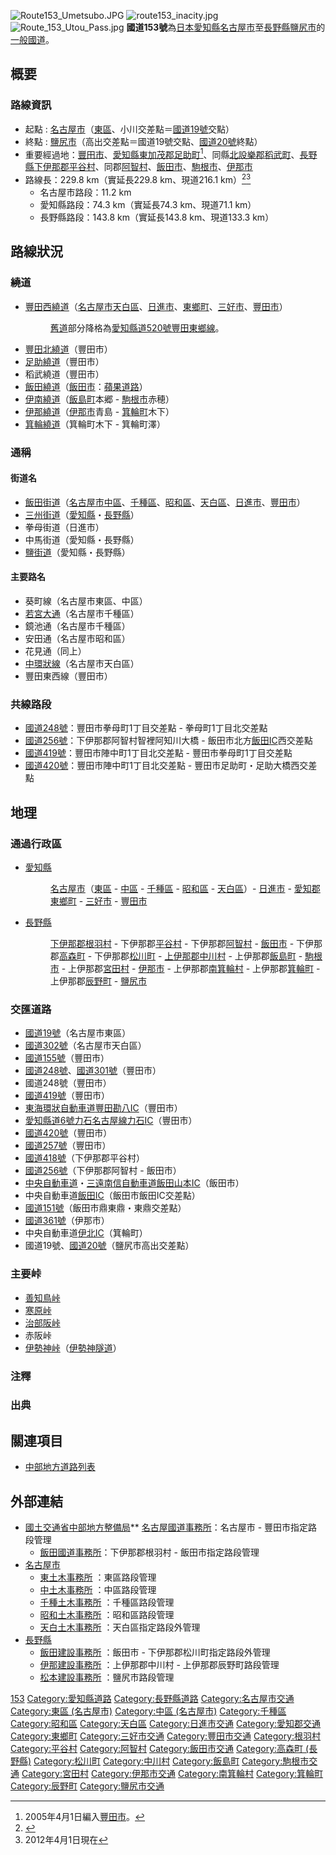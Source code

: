 {{Infobox road
|system= [[一般國道|一般國道]]
| marker_image = {{Ja Route Sign|153|width=100}}
| highway_name = 國道153號
|length_km= 229.4 
| established = 1953年
| starting_terminus = [[愛知縣|愛知縣]][[名古屋市|名古屋市]][[東區_(名古屋市)|東區]]<br />小川交差點 
| cities = {{JPN}}{{flag|愛知縣}}[[名古屋市|名古屋市]]、[[日進市|日進市]]、[[愛知郡|愛知郡]][[東鄉町|東鄉町]]、[[三好市_(愛知縣)|三好市]]、[[豐田市|豐田市]]<br>{{flag|長野縣}}[[下伊那郡|下伊那郡]][[根羽村|根羽村]]、下伊那郡[[平谷村|平谷村]]、下伊那郡[[阿智村|阿智村]]、[[飯田市|飯田市]]、下伊那郡[[高森町_(長野縣)|高森町]]、下伊那郡[[松川町|松川町]]、[[上伊那郡|上伊那郡]][[中川村|中川村]]、上伊那郡[[飯島町|飯島町]]、[[駒根市|駒根市]]、上伊那郡[[宮田村|宮田村]]、[[伊那市|伊那市]]、上伊那郡[[南箕輪村|南箕輪村]]、上伊那郡[[箕輪町|箕輪町]]、上伊那郡[[辰野町|辰野町]]、[[鹽尻市|鹽尻市]]
| ending_terminus = [[長野縣|長野縣]][[鹽尻市|鹽尻市]]<br />高出交差點
| junction = [[File:Japanese_National_Route_Sign_0019.svg|24px]][[國道19號|國道19號]]<br />[[File:Japanese_National_Route_Sign_0302.svg|24px]][[國道302號|國道302號]]<br />[[File:Japanese_National_Route_Sign_0155.svg|24px]][[國道155號|國道155號]]<br />[[File:Japanese_National_Route_Sign_0248.svg|24px]][[國道248號|國道248號]]<br />[[File:Japanese_National_Route_Sign_0257.svg|24px]][[國道257號|國道257號]]<br />[[File:Japanese_National_Route_Sign_0256.svg|24px]][[國道256號|國道256號]]<br />[[File:Japanese_National_Route_Sign_0151.svg|24px]][[國道151號|國道151號]]<br />[[File:Japanese_National_Route_Sign_0020.svg|24px]][[國道20號|國道20號]]
}}
[[File:Route153_Umetsubo.JPG|thumb]]
[[File:route153_inacity.jpg|thumb]]
[[File:Route_153_Utou_Pass.jpg|thumb]]
<!-- 檔案不存在 [[File:End-of-R153.JPG|thumb]] -->
'''國道153號'''為[[日本|日本]][[愛知縣|愛知縣]][[名古屋市|名古屋市]]至[[長野縣|長野縣]][[鹽尻市|鹽尻市]]的[[一般國道|一般國道]]。

== 概要 ==

=== 路線資訊 ===
* 起點 : [[名古屋市|名古屋市]]（[[東區_(名古屋市)|東區]]、小川交差點＝[[國道19號|國道19號]]交點）
* 終點 : [[鹽尻市|鹽尻市]]（高出交差點＝國道19號交點、[[國道20號|國道20號]]終點）
* 重要經過地：[[豐田市|豐田市]]、[[愛知縣|愛知縣]][[東加茂郡|東加茂郡]][[足助町|足助町]]<ref group="注釋">2005年4月1日編入[[豐田市|豐田市]]。</ref>、同縣[[北設樂郡|北設樂郡]][[稻武町|稻武町]]、[[長野縣|長野縣]][[下伊那郡|下伊那郡]][[平谷村|平谷村]]、同郡[[阿智村|阿智村]]、[[飯田市|飯田市]]、[[駒根市|駒根市]]、[[伊那市|伊那市]]
*路線長：229.8 km（實延長229.8 km、現道216.1 km）<ref>{{Cite web|format=PDF|url=http://www.mlit.go.jp/road/ir/ir-data/tokei-nen/2013/pdf/d_genkyou26.pdf|title=表26 一般國道路線別、都道府縣別道路現況|pages=8|work=道路統計年報2013|publisher=[[國土交通省|國土交通省]][[道路局|道路局]]|accessdate=2014-06-09|deadurl=yes|archiveurl=https://web.archive.org/web/20140116073924/http://www.mlit.go.jp/road/ir/ir-data/tokei-nen/2013/pdf/d_genkyou26.pdf|archivedate=2014-01-16}}</ref><ref group="注釋">2012年4月1日現在</ref>
** 名古屋市路段：11.2 km
** 愛知縣路段：74.3 km（實延長74.3 km、現道71.1 km）
** 長野縣路段：143.8 km（實延長143.8 km、現道133.3 km）

== 路線狀況 ==

=== 繞道 ===
* [[豐田西繞道|豐田西繞道]]（[[名古屋市|名古屋市]][[天白區|天白區]]、[[日進市|日進市]]、[[東鄉町|東鄉町]]、[[三好市_(愛知縣)|三好市]]、[[豐田市|豐田市]]）
*: [[舊道|舊道]]部分降格為[[愛知縣道520號豐田東鄉線|愛知縣道520號豐田東鄉線]]。
* [[豐田北繞道|豐田北繞道]]（豐田市）
* [[足助繞道|足助繞道]]（豐田市）
* 稻武繞道（豐田市）
* [[飯田繞道|飯田繞道]]（[[飯田市|飯田市]]：[[蘋果道路|蘋果道路]]）
* [[伊南繞道|伊南繞道]]（[[飯島町|飯島町]]本郷 - [[駒根市|駒根市]]赤穂）
* [[伊那繞道|伊那繞道]]（[[伊那市|伊那市]]青島 - [[箕輪町|箕輪町]]木下）
* [[箕輪繞道_(長野縣)|箕輪繞道]]（箕輪町木下 - 箕輪町澤）

=== 通稱 ===

==== 街道名 ====
* [[飯田街道|飯田街道]]（[[名古屋市|名古屋市]][[中區_(名古屋市)|中區]]、[[千種區|千種區]]、[[昭和區|昭和區]]、[[天白區|天白區]]、[[日進市|日進市]]、[[豐田市|豐田市]]）
* [[三州街道|三州街道]]（[[愛知縣|愛知縣]]・[[長野縣|長野縣]]）
* 拳母街道（日進市）
* 中馬街道（愛知縣・長野縣）
* [[鹽街道|鹽街道]]（愛知縣・長野縣）

==== 主要路名 ====
* 葵町線（名古屋市東區、中區）
* [[若宮大通|若宮大通]]（名古屋市千種區）
* 鏡池通（名古屋市千種區）
* 安田通（名古屋市昭和區）
* 花見通（同上）
* [[愛知縣道59號名古屋中環狀線|中環狀線]]（名古屋市天白區）
* 豐田東西線（豐田市）

=== 共線路段 ===
* [[國道248號|國道248號]]：豐田市拳母町1丁目交差點 - 拳母町1丁目北交差點
* [[國道256號|國道256號]]：下伊那郡阿智村智裡阿知川大橋 - 飯田市北方[[飯田IC_(長野縣)|飯田IC]]西交差點
* [[國道419號|國道419號]]：豐田市陣中町1丁目北交差點 - 豐田市拳母町1丁目交差點
* [[國道420號|國道420號]]：豐田市陣中町1丁目北交差點 - 豐田市足助町・足助大橋西交差點

== 地理 ==

=== 通過行政區 ===
* [[愛知縣|愛知縣]]
*: [[名古屋市|名古屋市]]（[[東區_(名古屋市)|東區]] - [[中區_(名古屋市)|中區]] - [[千種區|千種區]] - [[昭和區|昭和區]] - [[天白區|天白區]]）- [[日進市|日進市]] - [[愛知郡_(愛知縣)|愛知郡]][[東鄉町|東鄉町]] - [[三好市_(愛知縣)|三好市]] - [[豐田市|豐田市]]
* [[長野縣|長野縣]]
*: [[下伊那郡|下伊那郡]][[根羽村|根羽村]] - 下伊那郡[[平谷村|平谷村]] - 下伊那郡[[阿智村|阿智村]] - [[飯田市|飯田市]] - 下伊那郡[[高森町_(長野縣)|高森町]] - 下伊那郡[[松川町|松川町]] - [[上伊那郡|上伊那郡]][[中川村|中川村]] - 上伊那郡[[飯島町|飯島町]] - [[駒根市|駒根市]] - 上伊那郡[[宮田村|宮田村]] - [[伊那市|伊那市]] - 上伊那郡[[南箕輪村|南箕輪村]] - 上伊那郡[[箕輪町|箕輪町]] - 上伊那郡[[辰野町|辰野町]] - [[鹽尻市|鹽尻市]]

=== 交匯道路 ===
* [[國道19號|國道19號]]（名古屋市東區）
* [[國道302號|國道302號]]（名古屋市天白區）
* [[國道155號|國道155號]]（豐田市）
* [[國道248號|國道248號]]、[[國道301號|國道301號]]（豐田市）
* 國道248號（豐田市）
* [[國道419號|國道419號]]（豐田市）
* [[東海環狀自動車道|東海環狀自動車道]][[豐田勘八IC|豐田勘八IC]]（豐田市）
*[[愛知縣道6號力石名古屋線|愛知縣道6號力石名古屋線]][[力石IC|力石IC]]（豐田市）
* [[國道420號|國道420號]]（豐田市）
* [[國道257號|國道257號]]（豐田市）
* [[國道418號|國道418號]]（下伊那郡平谷村）
* [[國道256號|國道256號]]（下伊那郡阿智村 - 飯田市）
* [[中央自動車道|中央自動車道]]・[[三遠南信自動車道|三遠南信自動車道]][[飯田山本IC|飯田山本IC]]（飯田市）
* 中央自動車道[[飯田IC|飯田IC]]（飯田市飯田IC交差點）
* [[國道151號|國道151號]]（飯田市鼎東鼎・東鼎交差點）
* [[國道361號|國道361號]]（伊那市）
* 中央自動車道[[伊北IC|伊北IC]]（箕輪町）
* 國道19號、[[國道20號|國道20號]]（鹽尻市高出交差點）

=== 主要峠 ===
* [[善知鳥峠|善知鳥峠]]
* [[寒原峠|寒原峠]]
* [[治部阪峠|治部阪峠]]
* 赤阪峠
* [[伊勢神峠|伊勢神峠]]（[[伊勢神隧道|伊勢神隧道]]）


=== 注釋 ===
{{Reflist|group=注釋}}

=== 出典 ===
{{Reflist}}

== 關連項目 ==
{{Commonscat|Route 153 (Japan)|國道153號}}
* [[中部地方道路列表|中部地方道路列表]]
{{日本一般國道列表}}

== 外部連結 ==
* [https://web.archive.org/web/20130105092947/http://www.cbr.mlit.go.jp/ 國土交通省中部地方整備局]** [https://web.archive.org/web/20150214020446/http://www.cbr.mlit.go.jp/meikoku/ 名古屋國道事務所]：名古屋市 - 豐田市指定路段管理
** [http://www.cbr.mlit.go.jp/iikoku/ 飯田國道事務所]{{Wayback|url=http://www.cbr.mlit.go.jp/ |date=20150214020446 }}：下伊那郡根羽村 - 飯田市指定路段管理
* [http://www.city.nagoya.jp 名古屋市]{{Wayback|url=http://www.city.nagoya.jp/ |date=20100419000521 }}
** [http://www.city.nagoya.jp/kurashi/category/15-12-2-0-0-0-0-0-0-0.html 東土木事務所] {{Wayback|url=http://www.city.nagoya.jp/kurashi/category/15-12-2-0-0-0-0-0-0-0.html |date=20201108222616 }}：東區路段管理
** [http://www.city.nagoya.jp/kurashi/category/15-12-6-0-0-0-0-0-0-0.html 中土木事務所] {{Wayback|url=http://www.city.nagoya.jp/kurashi/category/15-12-6-0-0-0-0-0-0-0.html |date=20201201205855 }}：中區路段管理
** [http://www.city.nagoya.jp/ryokuseidoboku/page/0000003991.html 千種土木事務所] {{Wayback|url=http://www.city.nagoya.jp/ryokuseidoboku/page/0000003991.html |date=20190918100322 }}：千種區路段管理
** [http://www.city.nagoya.jp/kurashi/category/15-12-7-0-0-0-0-0-0-0.html 昭和土木事務所] {{Wayback|url=http://www.city.nagoya.jp/kurashi/category/15-12-7-0-0-0-0-0-0-0.html |date=20190923200919 }}：昭和區路段管理
** [http://www.city.nagoya.jp/kurashi/category/15-12-16-0-0-0-0-0-0-0.html 天白土木事務所] {{Wayback|url=http://www.city.nagoya.jp/kurashi/category/15-12-16-0-0-0-0-0-0-0.html |date=20200623035420 }}：天白區指定路段外管理
* [http://www.pref.nagano.lg.jp 長野縣]{{Wayback|url=http://www.pref.nagano.lg.jp/ |date=20150222143539 }}
** [http://www.pref.nagano.lg.jp/iidaken/ 飯田建設事務所] {{Wayback|url=http://www.pref.nagano.lg.jp/iidaken/ |date=20210113101020 }}：飯田市 - 下伊那郡松川町指定路段外管理
** [http://www.pref.nagano.lg.jp/inaken/ 伊那建設事務所] {{Wayback|url=http://www.pref.nagano.lg.jp/inaken/ |date=20210115205418 }}：上伊那郡中川村 - 上伊那郡辰野町路段管理
** [http://www.pref.nagano.lg.jp/matsuken/ 松本建設事務所] {{Wayback|url=http://www.pref.nagano.lg.jp/matsuken/ |date=20210113101034 }}：鹽尻市路段管理
[[Category:日本國道|153]]
[[Category:愛知縣道路|Category:愛知縣道路]]
[[Category:長野縣道路|Category:長野縣道路]]
[[Category:名古屋市交通|Category:名古屋市交通]]
[[Category:東區_(名古屋市)|Category:東區 (名古屋市)]]
[[Category:中區_(名古屋市)|Category:中區 (名古屋市)]]
[[Category:千種區|Category:千種區]]
[[Category:昭和區|Category:昭和區]]
[[Category:天白區|Category:天白區]]
[[Category:日進市交通|Category:日進市交通]]
[[Category:愛知郡交通|Category:愛知郡交通]]
[[Category:東鄉町|Category:東鄉町]]
[[Category:三好市交通|Category:三好市交通]]
[[Category:豐田市交通|Category:豐田市交通]]
[[Category:根羽村|Category:根羽村]]
[[Category:平谷村|Category:平谷村]]
[[Category:阿智村|Category:阿智村]]
[[Category:飯田市交通|Category:飯田市交通]]
[[Category:高森町_(長野縣)|Category:高森町 (長野縣)]]
[[Category:松川町|Category:松川町]]
[[Category:中川村|Category:中川村]]
[[Category:飯島町|Category:飯島町]]
[[Category:駒根市交通|Category:駒根市交通]]
[[Category:宮田村|Category:宮田村]]
[[Category:伊那市交通|Category:伊那市交通]]
[[Category:南箕輪村|Category:南箕輪村]]
[[Category:箕輪町|Category:箕輪町]]
[[Category:辰野町|Category:辰野町]]
[[Category:鹽尻市交通|Category:鹽尻市交通]]